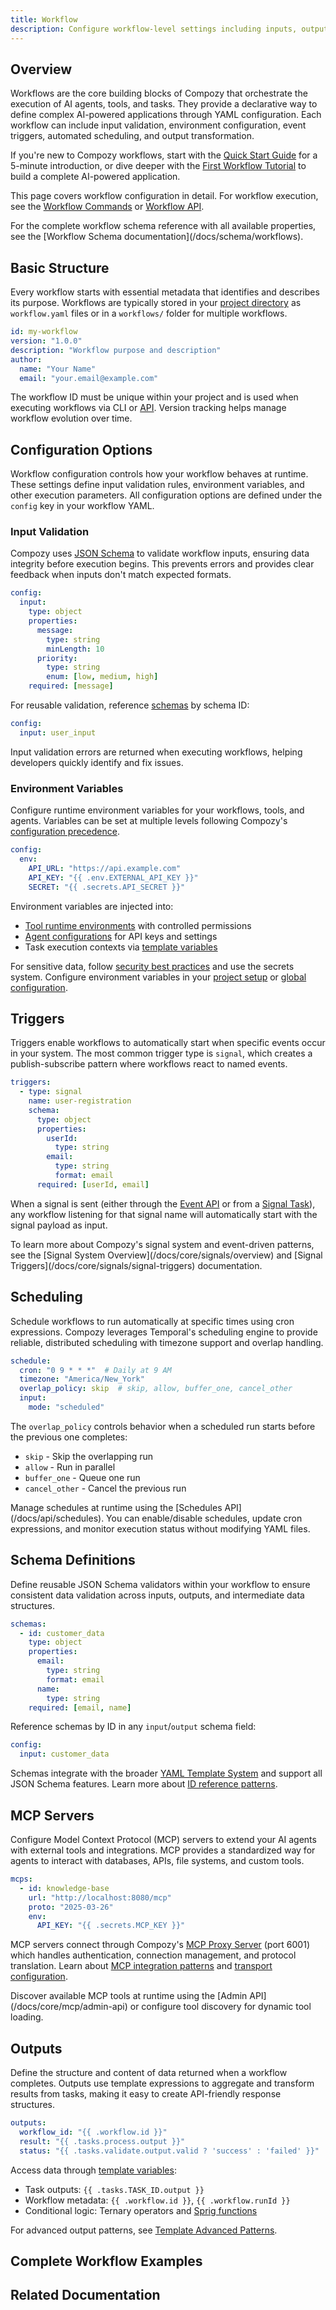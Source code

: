 ```yaml
---
title: Workflow
description: Configure workflow-level settings including inputs, outputs, triggers, scheduling, and environment variables in Compozy
---
```


## Overview

Workflows are the core building blocks of Compozy that orchestrate the execution of AI agents, tools, and tasks. They provide a declarative way to define complex AI-powered applications through YAML configuration. Each workflow can include input validation, environment configuration, event triggers, automated scheduling, and output transformation.

If you're new to Compozy workflows, start with the [Quick Start Guide](/docs/core/getting-started/quick-start) for a 5-minute introduction, or dive deeper with the [First Workflow Tutorial](/docs/core/getting-started/first-workflow) to build a complete AI-powered application.

This page covers workflow configuration in detail. For workflow execution, see the [Workflow Commands](/docs/cli/workflow-commands) or [Workflow API](/docs/api/workflows).

<Callout type="info">
  For the complete workflow schema reference with all available properties, see the [Workflow Schema documentation](/docs/schema/workflows).
</Callout>

## Basic Structure

Every workflow starts with essential metadata that identifies and describes its purpose. Workflows are typically stored in your [project directory](/docs/core/configuration/project-setup) as `workflow.yaml` files or in a `workflows/` folder for multiple workflows.

```yaml
id: my-workflow
version: "1.0.0"
description: "Workflow purpose and description"
author:
  name: "Your Name"
  email: "your.email@example.com"
```

The workflow ID must be unique within your project and is used when executing workflows via CLI or [API](/docs/api/workflows). Version tracking helps manage workflow evolution over time.

## Configuration Options

Workflow configuration controls how your workflow behaves at runtime. These settings define input validation rules, environment variables, and other execution parameters. All configuration options are defined under the `config` key in your workflow YAML.

### Input Validation

Compozy uses [JSON Schema](https://json-schema.org/) to validate workflow inputs, ensuring data integrity before execution begins. This prevents errors and provides clear feedback when inputs don't match expected formats.

```yaml
config:
  input:
    type: object
    properties:
      message:
        type: string
        minLength: 10
      priority:
        type: string
        enum: [low, medium, high]
    required: [message]
```

For reusable validation, reference [schemas](#schema-definitions) by schema ID:

```yaml
config:
  input: user_input
```

Input validation errors are returned when executing workflows, helping developers quickly identify and fix issues.

### Environment Variables

Configure runtime environment variables for your workflows, tools, and agents. Variables can be set at multiple levels following Compozy's [configuration precedence](/docs/core/configuration/global).

```yaml
config:
  env:
    API_URL: "https://api.example.com"
    API_KEY: "{{ .env.EXTERNAL_API_KEY }}"
    SECRET: "{{ .secrets.API_SECRET }}"
```

Environment variables are injected into:
- [Tool runtime environments](/docs/core/tools/runtime-environment) with controlled permissions
- [Agent configurations](/docs/core/agents/overview) for API keys and settings
- Task execution contexts via [template variables](/docs/core/yaml-templates/context-variables)

For sensitive data, follow [security best practices](/docs/core/memory/privacy-security) and use the secrets system. Configure environment variables in your [project setup](/docs/core/configuration/project-setup) or [global configuration](/docs/core/configuration/global).

## Triggers

Triggers enable workflows to automatically start when specific events occur in your system. The most common trigger type is `signal`, which creates a publish-subscribe pattern where workflows react to named events.

```yaml
triggers:
  - type: signal
    name: user-registration
    schema:
      type: object
      properties:
        userId:
          type: string
        email:
          type: string
          format: email
      required: [userId, email]
```

When a signal is sent (either through the [Event API](/docs/core/signals/event-api) or from a [Signal Task](/docs/core/signals/signal-tasks)), any workflow listening for that signal name will automatically start with the signal payload as input.

<Callout type="info">
  To learn more about Compozy's signal system and event-driven patterns, see the [Signal System Overview](/docs/core/signals/overview) and [Signal Triggers](/docs/core/signals/signal-triggers) documentation.
</Callout>

## Scheduling

Schedule workflows to run automatically at specific times using cron expressions. Compozy leverages Temporal's scheduling engine to provide reliable, distributed scheduling with timezone support and overlap handling.

```yaml
schedule:
  cron: "0 9 * * *"  # Daily at 9 AM
  timezone: "America/New_York"
  overlap_policy: skip  # skip, allow, buffer_one, cancel_other
  input:
    mode: "scheduled"
```

The `overlap_policy` controls behavior when a scheduled run starts before the previous one completes:
- `skip` - Skip the overlapping run
- `allow` - Run in parallel
- `buffer_one` - Queue one run
- `cancel_other` - Cancel the previous run

<Callout type="info">
  Manage schedules at runtime using the [Schedules API](/docs/api/schedules). You can enable/disable schedules, update cron expressions, and monitor execution status without modifying YAML files.
</Callout>

## Schema Definitions

Define reusable JSON Schema validators within your workflow to ensure consistent data validation across inputs, outputs, and intermediate data structures.

```yaml
schemas:
  - id: customer_data
    type: object
    properties:
      email:
        type: string
        format: email
      name:
        type: string
    required: [email, name]
```

Reference schemas by ID in any `input`/`output` schema field:

```yaml
config:
  input: customer_data
```

Schemas integrate with the broader [YAML Template System](/docs/core/yaml-templates/overview) and support all JSON Schema features. Learn more about [ID reference patterns](/docs/core/yaml-templates/directives).

## MCP Servers

Configure Model Context Protocol (MCP) servers to extend your AI agents with external tools and integrations. MCP provides a standardized way for agents to interact with databases, APIs, file systems, and custom tools.

```yaml
mcps:
  - id: knowledge-base
    url: "http://localhost:8080/mcp"
    proto: "2025-03-26"
    env:
      API_KEY: "{{ .secrets.MCP_KEY }}"
```

MCP servers connect through Compozy's [MCP Proxy Server](/docs/core/mcp/mcp-proxy-server) (port 6001) which handles authentication, connection management, and protocol translation. Learn about [MCP integration patterns](/docs/core/mcp/integration-patterns) and [transport configuration](/docs/core/mcp/transport-configuration).

<Callout type="info">
  Discover available MCP tools at runtime using the [Admin API](/docs/core/mcp/admin-api) or configure tool discovery for dynamic tool loading.
</Callout>

## Outputs

Define the structure and content of data returned when a workflow completes. Outputs use template expressions to aggregate and transform results from tasks, making it easy to create API-friendly response structures.

```yaml
outputs:
  workflow_id: "{{ .workflow.id }}"
  result: "{{ .tasks.process.output }}"
  status: "{{ .tasks.validate.output.valid ? 'success' : 'failed' }}"
```

Access data through [template variables](/docs/core/yaml-templates/context-variables):
- Task outputs: `{{ .tasks.TASK_ID.output }}`
- Workflow metadata: `{{ .workflow.id }}`, `{{ .workflow.runId }}`
- Conditional logic: Ternary operators and [Sprig functions](/docs/core/yaml-templates/sprig-functions)

For advanced output patterns, see [Template Advanced Patterns](/docs/core/yaml-templates/overview).

## Complete Workflow Examples

<ReferenceCardList>
  <ReferenceCard
    title="Quick Start Guide"
    description="Build a simple greeting workflow in 5 minutes to understand basic workflow structure"
    href="/docs/core/getting-started/quick-start"
    icon="Rocket"
  />
  <ReferenceCard
    title="First Workflow Tutorial"
    description="Create an advanced Go code analyzer with parallel tasks, AI agents, and file operations"
    href="/docs/core/getting-started/first-workflow"
    icon="GraduationCap"
  />
  <ReferenceCard
    title="Task Configuration Examples"
    description="Explore various task patterns including basic, parallel, collection, and router tasks"
    href="/docs/core/tasks/basic-tasks"
    icon="Layers"
  />
</ReferenceCardList>

## Related Documentation

<ReferenceCardList>
  <ReferenceCard
    title="Signal System"
    description="Build event-driven workflows with signals and triggers"
    href="/docs/core/signals/overview"
    icon="Radio"
  />
  <ReferenceCard
    title="Basic Tasks"
    description="Configure the tasks that execute within your workflows"
    href="/docs/core/tasks/basic-tasks"
    icon="Package"
  />
  <ReferenceCard
    title="MCP Overview"
    description="Extend agents with external tools through MCP servers"
    href="/docs/core/mcp/overview"
    icon="Cpu"
  />
  <ReferenceCard
    title="YAML Templates"
    description="Master template expressions, variables, and functions"
    href="/docs/core/yaml-templates/overview"
    icon="Code"
  />
  <ReferenceCard
    title="Schedules API"
    description="Manage workflow schedules programmatically"
    href="/docs/api/schedules"
    icon="Clock"
  />
  <ReferenceCard
    title="Workflow Schema"
    description="Complete property reference for workflow configuration"
    href="/docs/schema/workflows"
    icon="FileCode"
  />
</ReferenceCardList>
